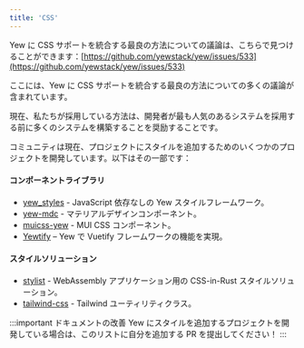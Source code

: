 ```yaml
---
title: 'CSS'
---
```


Yew に CSS サポートを統合する最良の方法についての議論は、こちらで見つけることができます：[https://github.com/yewstack/yew/issues/533](https://github.com/yewstack/yew/issues/533)

ここには、Yew に CSS サポートを統合する最良の方法についての多くの議論が含まれています。

現在、私たちが採用している方法は、開発者が最も人気のあるシステムを採用する前に多くのシステムを構築することを奨励することです。

コミュニティは現在、プロジェクトにスタイルを追加するためのいくつかのプロジェクトを開発しています。以下はその一部です：

#### コンポーネントライブラリ

-   [yew_styles](https://github.com/spielrs/yew_styles) - JavaScript 依存なしの Yew スタイルフレームワーク。
-   [yew-mdc](https://github.com/Follpvosten/yew-mdc) - マテリアルデザインコンポーネント。
-   [muicss-yew](https://github.com/AlephAlpha/muicss-yew) - MUI CSS コンポーネント。
-   [Yewtify](https://github.com/yewstack/yewtify) – Yew で Vuetify フレームワークの機能を実現。

#### スタイルソリューション

-   [stylist](https://github.com/futursolo/stylist-rs) - WebAssembly アプリケーション用の CSS-in-Rust スタイルソリューション。
-   [tailwind-css](https://github.com/thedodd/trunk/tree/master/examples/yew-tailwindcss) - Tailwind ユーティリティクラス。

:::important ドキュメントの改善
Yew にスタイルを追加するプロジェクトを開発している場合は、このリストに自分を追加する PR を提出してください！
:::
